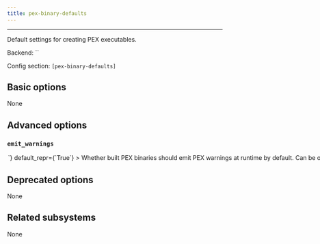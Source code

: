 ```yaml
---
title: pex-binary-defaults
---
```



---

Default settings for creating PEX executables.

Backend: <span className="color--primary">``</span>

Config section: <span className="color--primary">`[pex-binary-defaults]`</span>

<span className={styles.options}>

## Basic options

None

## Advanced options

### `emit_warnings`

<Option
  cli_repr={`--[no-]pex-binary-defaults-emit-warnings`}
  env_repr='PANTS_PEX_BINARY_DEFAULTS_EMIT_WARNINGS'
  toml_repr={`[pex-binary-defaults]
emit_warnings = <bool>`}
  default_repr={`True`}
>

Whether built PEX binaries should emit PEX warnings at runtime by default.

Can be overridden by specifying the `emit_warnings` parameter of individual `pex_binary` targets

</Option>

## Deprecated options

None

## Related subsystems

None

</span>
